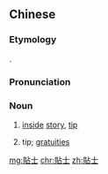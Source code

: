 {{also|贴士}}
==Chinese==
{{zh-forms|s=贴士}}

===Etymology===
{{borrowing|zh|en|tips}}.

===Pronunciation===
{{zh-pron
|m=tiēshì
|c=tip3-1 si6-2
|cat=n
}}

===Noun===
{{zh-noun}}

# [[inside]] [[story]], [[tip]]
# {{lb|zh|Cantonese}} tip; [[gratuity|gratuities]]

[[mg:貼士]]
[[chr:貼士]]
[[zh:貼士]]